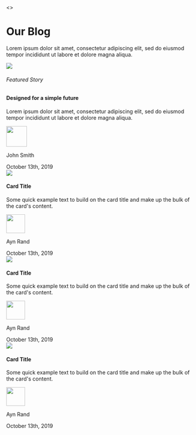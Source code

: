 <>
  <div className="container my-5 py-5">
    <div className="row justify-content-center mb-4">
      <div className="col-md-7 align-self-center">
        <h1 className="fw-bolder text-center">Our Blog</h1>
        <p className="lead text-dark text-center">
          Lorem ipsum dolor sit amet, consectetur adipiscing elit, sed do
          eiusmod tempor incididunt ut labore et dolore magna aliqua.
        </p>
      </div>
    </div>
    <div className="row ">
      <div className="col-md-12">
        <div className="card border-0 shadow">
          <div className="row justify-content-center">
            <div className="col-md-5 p-0 m-0 align-self-center">
              <img className="img-fluid" src="/blog/blog-image-two.jpeg" />
            </div>
            <div className="col-md-6 align-self-center py-5 ps-5">
              <h6 className="text-success mb-2">Featured Story</h6>
              <h4 className="font-weight-bold text-dark">
                Designed for a simple future
              </h4>
              <p className="lead text-muted">
                Lorem ipsum dolor sit amet, consectetur adipiscing elit, sed do
                eiusmod tempor incididunt ut labore et dolore magna aliqua.
              </p>
              <div className="d-flex flex-row">
                <div className="p-2">
                  <img
                    className="img-fluid rounded-circle"
                    src="/profile/profile-two.jpg"
                    width="55"
                  />
                </div>
                <div className="p-2">
                  <p className="text-dark font-weight-bold m-0">John Smith</p>
                  <span className="text-muted">October 13th, 2019</span>
                </div>
              </div>
            </div>
          </div>
        </div>
      </div>
    </div>
    <div className="row justify-content-center mt-5">
      <div className="col-md-4 align-self-center">
        <div className="card border-0 shadow">
          <img
            className="card-img-top img-fluid"
            src="/blog/blog-image-one.jpg"
          />
          <div className="card-body">
            <h4 className="card-title fw-bold text-dark mb-2">Card Title</h4>
            <p className="card-text mb-2text-muted">
              Some quick example text to build on the card title and make up the
              bulk of the card's content.
            </p>
            <div className="d-flex flex-row">
              <div className="p-2">
                <img
                  className="img-fluid rounded-circle"
                  src="/profile/profile-one.jpg"
                  width="50"
                />
              </div>
              <div className="p-2">
                <p className="text-dark fw-bolder m-0">Ayn Rand</p>
                <span className="text-muted">October 13th, 2019</span>
              </div>
            </div>
          </div>
        </div>
      </div>
      <div className="col-md-4 align-self-center">
        <div className="card border-0 shadow">
          <img
            className="card-img-top img-fluid"
            src="/blog/blog-image-one.jpg"
          />
          <div className="card-body">
            <h4 className="card-title fw-bolder text-dark mb-2">Card Title</h4>
            <p className="card-text mb-2text-muted">
              Some quick example text to build on the card title and make up the
              bulk of the card's content.
            </p>
            <div className="d-flex flex-row">
              <div className="p-2">
                <img
                  className="img-fluid rounded-circle"
                  src="/profile/profile-one.jpg"
                  width="50"
                />
              </div>
              <div className="p-2">
                <p className="text-dark fw-bolder m-0">Ayn Rand</p>
                <span className="text-muted">October 13th, 2019</span>
              </div>
            </div>
          </div>
        </div>
      </div>
      <div className="col-md-4 align-self-center">
        <div className="card border-0 shadow">
          <img
            className="card-img-top img-fluid"
            src="/blog/blog-image-one.jpg"
          />
          <div className="card-body">
            <h4 className="card-title fw-bolder text-dark mb-2">Card Title</h4>
            <p className="card-text mb-2text-muted">
              Some quick example text to build on the card title and make up the
              bulk of the card's content.
            </p>
            <div className="d-flex flex-row">
              <div className="p-2">
                <img
                  className="img-fluid rounded-circle"
                  src="/profile/profile-one.jpg"
                  width="50"
                />
              </div>
              <div className="p-2">
                <p className="text-dark fw-bolder m-0">Ayn Rand</p>
                <span className="text-muted">October 13th, 2019</span>
              </div>
            </div>
          </div>
        </div>
      </div>
    </div>
  </div>
</>
